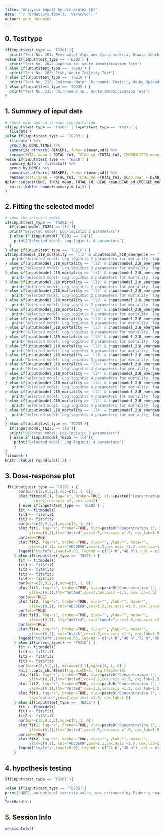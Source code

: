 ---
title: "Analysis report by drc-ecotox (β)"
date: "`r format(Sys.time(), '%Y/%m/%d')`"
output: word_document
---

## 0. Test type
```{r ,echo=FALSE}
if(input$test_type == 'TG201'){
  print("Test No. 201: Freshwater Alga and Cyanobacteria, Growth Inhibition Test")
}else if(input$test_type == 'TG202') {
  print("Test No. 202: Daphnia sp. Acute Immobilisation Test")
} else if(input$test_type == 'TG203') {
  print("Test No. 203: Fish, Acute Toxicity Test")
} else if(input$test_type == 'TG218') {
  print("Test No. 218: Sediment-Water Chironomid Toxicity Using Spiked Sediment or Test No. 219: Sediment-Water Chironomid Toxicity Using Spiked Water")
} else if(input$test_type == 'TG235') {
  print("Test No. 235: Chironomus sp., Acute Immobilisation Test")
}
```
  

## 1. Summary of input data
```{r data, collapse=TRUE, echo=FALSE}
# Check mean and sd at each concentration
if(input$test_type == 'TG202' | input$test_type == 'TG235'){
  filedata()
}else if(input$test_type == 'TG203') {
  filedata() %>%
  group_by(CONC,TIME) %>% 
  summarize_at(vars(-BEAKER),.funs= c(mean,sd)) %>%
  rename(TOTAL_mean = TOTAL_fn1, TOTAL_sd =TOTAL_fn2, IMMOBILIZED_mean = IMMOBILIZED_fn1, IMMOBILIZED_sd = IMMOBILIZED_fn2)
}else if(input$test_type == 'TG218') {
  summary_data <- filedata() %>%
  group_by(CONC) %>% 
  summarize_at(vars(-BEAKER),.funs= c(mean,sd)) %>%
  rename(TOTAL_mean = TOTAL_fn1, TOTAL_sd =TOTAL_fn2, DEAD_mean = DEAD_fn1, DEAD_sd = DEAD_fn2, EMERGED_mean = EMERGED_fn1, EMERGED_sd = EMERGED_fn2,  DEVELOPMENT_mean = DEVELOPMENT_fn1, DEVELOPMENT_sd = DEVELOPMENT_fn2 ) %>%
dplyr::select(CONC,	TOTAL_mean,	TOTAL_sd, DEAD_mean,DEAD_sd,EMERGED_mean,EMERGED_sd,DEVELOPMENT_mean,	DEVELOPMENT_sd)
  knitr::kable( round(summary_data,2) )
}
```

## 2. Fitting the selected model 
```{r model, collapse=TRUE, echo=FALSE}
# show the selected model
if(input$test_type == 'TG201'){
  if(input$model_TG201 =='ll2'){
  print("Selected model: Log-logistic 2 parameters")
  } else if (input$model_TG201 =='ll4'){
    print("Selected model: Log-logistic 4 parameters")
  }
} else if(input$test_type == 'TG218') {  
if(input$model_218_mortality == 'll2' & input$model_218_emergence == 'll2' & input$model_218_development == 'll3' ) {
   print("Selected model: Log-logistic 2 parameters for mortality, log-logistic 2 parameters for emergence ratio, and log-logistic 3 parameters for development rate")
} else if(input$model_218_mortality == 'll2' & input$model_218_emergence == 'll2' & input$model_218_development == 'll4' ) {
   print("Selected model: Log-logistic 2 parameters for mortality, log-logistic 2 parameters for emergence ratio, and log-logistic 4 parameters for development rate")
} else if(input$model_218_mortality == 'll2' & input$model_218_emergence == 'll3' & input$model_218_development == 'll3' ) {
   print("Selected model: Log-logistic 2 parameters for mortality, log-logistic 3 parameters for emergence ratio, and log-logistic 3 parameters for development rate")
} else if(input$model_218_mortality == 'll2' & input$model_218_emergence == 'll3' & input$model_218_development == 'll4' ) {
   print("Selected model: Log-logistic 2 parameters for mortality, log-logistic 3 parameters for emergence ratio, and log-logistic 4 parameters for development rate")
} else if(input$model_218_mortality == 'll2' & input$model_218_emergence == 'll4' & input$model_218_development == 'll3' ) {
   print("Selected model: Log-logistic 2 parameters for mortality, log-logistic 4 parameters for emergence ratio, and log-logistic 3 parameters for development rate")
} else if(input$model_218_mortality == 'll2' & input$model_218_emergence == 'll4' & input$model_218_development == 'll4' ) {
   print("Selected model: Log-logistic 2 parameters for mortality, log-logistic 4 parameters for emergence ratio, and log-logistic 4 parameters for development rate")
} else if(input$model_218_mortality == 'll3' & input$model_218_emergence == 'll2' & input$model_218_development == 'll3' ) {
   print("Selected model: Log-logistic 3 parameters for mortality, log-logistic 2 parameters for emergence ratio, and log-logistic 3 parameters for development rate")
} else if(input$model_218_mortality == 'll3' & input$model_218_emergence == 'll2' & input$model_218_development == 'll4' ) {
   print("Selected model: Log-logistic 3 parameters for mortality, log-logistic 2 parameters for emergence ratio, and log-logistic 4 parameters for development rate")
} else if(input$model_218_mortality == 'll3' & input$model_218_emergence == 'll3' & input$model_218_development == 'll3' ) {
   print("Selected model: Log-logistic 3 parameters for mortality, log-logistic 3 parameters for emergence ratio, and log-logistic 3 parameters for development rate")
} else if(input$model_218_mortality == 'll3' & input$model_218_emergence == 'll3' & input$model_218_development == 'll4' ) {
   print("Selected model: Log-logistic 3 parameters for mortality, log-logistic 3 parameters for emergence ratio, and log-logistic 4 parameters for development rate")
} else if(input$model_218_mortality == 'll3' & input$model_218_emergence == 'll4' & input$model_218_development == 'll3' ) {
   print("Selected model: Log-logistic 3 parameters for mortality, log-logistic 4 parameters for emergence ratio, and log-logistic 3 parameters for development rate")
} else if(input$model_218_mortality == 'll3' & input$model_218_emergence == 'll4' & input$model_218_development == 'll4' ) {
   print("Selected model: Log-logistic 3 parameters for mortality, log-logistic 4 parameters for emergence ratio, and log-logistic 4 parameters for development rate")
} else if(input$model_218_mortality == 'll4' & input$model_218_emergence == 'll2' & input$model_218_development == 'll3' ) {
   print("Selected model: Log-logistic 4 parameters for mortality, log-logistic 2 parameters for emergence ratio, and log-logistic 3 parameters for development rate")
} else if(input$model_218_mortality == 'll4' & input$model_218_emergence == 'll2' & input$model_218_development == 'll4' ) {
   print("Selected model: Log-logistic 4 parameters for mortality, log-logistic 2 parameters for emergence ratio, and log-logistic 4 parameters for development rate")
} else if(input$model_218_mortality == 'll4' & input$model_218_emergence == 'll3' & input$model_218_development == 'll3' ) {
   print("Selected model: Log-logistic 4 parameters for mortality, log-logistic 3 parameters for emergence ratio, and log-logistic 3 parameters for development rate")
} else if(input$model_218_mortality == 'll4' & input$model_218_emergence == 'll3' & input$model_218_development == 'll4' ) {
   print("Selected model: Log-logistic 4 parameters for mortality, log-logistic 3 parameters for emergence ratio, and log-logistic 4 parameters for development rate")
} else if(input$model_218_mortality == 'll4' & input$model_218_emergence == 'll4' & input$model_218_development == 'll3' ) {
   print("Selected model: Log-logistic 4 parameters for mortality, log-logistic 4 parameters for emergence ratio, and log-logistic 3 parameters for development rate")
} else if(input$model_218_mortality == 'll4' & input$model_218_emergence == 'll4' & input$model_218_development == 'll4' ) {
   print("Selected model: Log-logistic 4 parameters for mortality, log-logistic 4 parameters for emergence ratio, and log-logistic 4 parameters for development rate")
}
} else if(input$test_type == 'TG235'){
  if(input$model_TG235 =='ll2'){
  print("Selected model: Log-logistic 2 parameters")
  } else if (input$model_TG235 =='ll4'){
    print("Selected model: Log-logistic 4 parameters")
    }
}
fitmodel()
knitr::kable( round(ECx(),2) )
```

## 3. Dose-response plot
```{r plot, collapse=TRUE, echo=FALSE }
 if(input$test_type == 'TG201') {
      par(mar=c(5,9,2,2),mgp=c(3, 1, 0))
      plot(fitmodel(), log="x", broken=TRUE, xlab=paste0("Concentration (", input$conc_unit, ")"), ylab="",
             cex=2,cex.axis =2, cex.lab=2)
      } else if(input$test_type == 'TG202') {
      fit <- fitmodel()
      fit1 <- fit$fit1
      fit2 <- fit$fit2
      par(mar=c(5,9,2,2),mgp=c(3, 1, 0))
      plot(fit1, log="x", broken=TRUE, xlab=paste0("Concentration (", input$conc_unit, ")"), ylab="Mortality", 
           ylim=c(0,1),lty="dotted",cex=1.5,cex.axis =1.5, cex.lab=1.5)
      par(new=TRUE)
      plot(fit2, log="x", broken=TRUE, xlab="", ylab="", main="",
           ylim=c(0,1), col="#D55E00",cex=1.5,cex.axis =1.5, cex.lab=1.5)
      legend("topleft",inset=0.05, legend = c("24 h","48 h"), col = c("black","#D55E00"), lty = c("dotted","solid"),cex=1.5)
    } else if(input$test_type == 'TG203') {
      fit <- fitmodel()
      fit1 <- fit$fit1
      fit2 <- fit$fit2
      fit3 <- fit$fit3
      fit4 <- fit$fit4
      par(mar=c(5,9,2,2),mgp=c(3, 1, 0))
      plot(fit1, log="x", broken=TRUE, xlab=paste0("Concentration (", input$conc_unit, ")"), ylab="Mortality", 
           ylim=c(0,1),lty="dotted",cex=2,cex.axis =1.5, cex.lab=1.5)
      par(new=TRUE)
      plot(fit2, log="x", broken=TRUE, xlab="", ylab="", main="",
           ylim=c(0,1), col="#D55E00",cex=1.5,cex.axis =1.5, cex.lab=1.5)
      par(new=TRUE)
      plot(fit3, log="x", broken=TRUE, xlab="", ylab="", main="",
           ylim=c(0,1), lty="dotted", col="tomato",cex=1.5,cex.axis =1.5, cex.lab=1.5)
      par(new=TRUE)
      plot(fit4, log="x", broken=TRUE, xlab="", ylab="", main="",
           ylim=c(0,1), col="black",cex=1.5,cex.axis =1.5, cex.lab=1.5)
      legend("topleft",inset=0.05, legend = c("24 h","48 h","72 h","96 h"), col = c("black","#D55E00","tomato","black"), lty = c("dotted","solid","dotted","solid"),cex=1.5)
    } else if(intest_type() == 'TG218') {
      fit <- fitmodel()
      fit1 <- fit$fit1
      fit2 <- fit$fit2
      fit3 <- fit$fit3
　　　 par(mar=c(5,5,2,2), mfrow=c(3,1),mgp=c(3, 1, 0) )
      knitr::opts_chunk$set(fig.width=5, fig.height=18) 
      plot(fit1, log="x", broken=TRUE, xlab=paste0("Concentration (", input$conc_unit, ")"), ylab="Mortality",
           ylim=c(0,1),lty="dotted",cex=1.5,cex.axis =1.5, cex.lab=1.5)
      plot(fit2, log="x", broken=TRUE, xlab=paste0("Concentration (", input$conc_unit, ")"), ylab="Emergence ratio",
           ylim=c(0,1),lty="dotted",cex=1.5,cex.axis =1.5, cex.lab=1.5)
      plot(fit3, log="x", broken=TRUE, xlab=paste0("Concentration (", input$conc_unit, ")"), ylab="Development rate",
           lty="dotted",cex=2,cex.axis =1.5, cex.lab=1.5)
    } else if(input$test_type == 'TG235') {
      fit <- fitmodel()
      fit1 <- fit$fit1
      fit2 <- fit$fit2
      par(mar=c(5,9,2,2),mgp=c(3, 1, 0))
      plot(fit1, log="x", broken=TRUE, xlab=paste0("Concentration (", input$conc_unit, ")"), ylab="Immobility",
           ylim=c(0,1),lty="dotted",cex=1.5,cex.axis =1.5, cex.lab=1.5)
      par(new=TRUE)
      plot(fit2, log="x", broken=TRUE, xlab="", ylab="", main="",
           ylim=c(0,1), col="#D55E00",cex=1.5,cex.axis =1.5, cex.lab=1.5)
      legend("topleft",inset=0.05, legend = c("24 h","48 h"), col = c("black","#D55E00"), lty = c("dotted","solid"),cex=1.5)
    }
```

## 4. hypothesis testing
```{r hypothesis_testing,echo=FALSE}
if(input$test_type == 'TG201'){

}else if(input$test_type == 'TG235'){
print("NOEC, an optional toxicity value, was estimated by Fisher's exact test with Bonferroni-Holm correction correction.")
}
TestResult()
```


## 5. Session Info
```{r sessionInfo}
sessionInfo()
```
